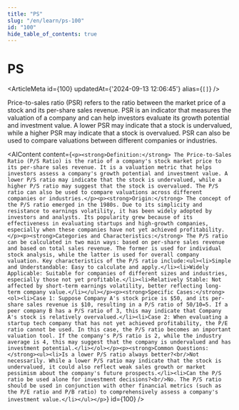 ```yaml
---
title: "PS"
slug: "/en/learn/ps-100"
id: "100"
hide_table_of_contents: true
---
```



# PS

<ArticleMeta id={100} updatedAt={'2024-09-13 12:06:45'} alias={`[]`} />
<div className='border-solid border-b border-t-0 my-4 border-[var(--ifm-color-gray-300)]' />

Price-to-sales ratio (PSR) refers to the ratio between the market price of a stock and its per-share sales revenue. PSR is an indicator that measures the valuation of a company and can help investors evaluate its growth potential and investment value. A lower PSR may indicate that a stock is undervalued, while a higher PSR may indicate that a stock is overvalued. PSR can also be used to compare valuations between different companies or industries.

<AIContent content={`<p><strong>Definition:</strong> The Price-to-Sales Ratio (P/S Ratio) is the ratio of a company's stock market price to its per-share sales revenue. It is a valuation metric that helps investors assess a company's growth potential and investment value. A lower P/S ratio may indicate that the stock is undervalued, while a higher P/S ratio may suggest that the stock is overvalued. The P/S ratio can also be used to compare valuations across different companies or industries.</p><p><strong>Origin:</strong> The concept of the P/S ratio emerged in the 1980s. Due to its simplicity and resistance to earnings volatility, it has been widely adopted by investors and analysts. Its popularity grew because of its effectiveness in evaluating startups and high-growth companies, especially when these companies have not yet achieved profitability.</p><p><strong>Categories and Characteristics:</strong> The P/S ratio can be calculated in two main ways: based on per-share sales revenue and based on total sales revenue. The former is used for individual stock analysis, while the latter is used for overall company valuation. Key characteristics of the P/S ratio include:<ul><li>Simple and Understandable: Easy to calculate and apply.</li><li>Widely Applicable: Suitable for companies of different sizes and industries, especially those not yet profitable.</li><li>Relatively Stable: Not affected by short-term earnings volatility, better reflecting long-term company value.</li></ul></p><p><strong>Specific Cases:</strong><ol><li>Case 1: Suppose Company A's stock price is $50, and its per-share sales revenue is $10, resulting in a P/S ratio of 50/10=5. If a peer company B has a P/S ratio of 3, this may indicate that Company A's stock is relatively overvalued.</li><li>Case 2: When evaluating a startup tech company that has not yet achieved profitability, the P/E ratio cannot be used. In this case, the P/S ratio becomes an important valuation tool. If the company's P/S ratio is 2, while the industry average is 4, this may suggest that the company is undervalued and has investment potential.</li></ol></p><p><strong>Common Questions:</strong><ul><li>Is a lower P/S ratio always better?<br/>Not necessarily. While a lower P/S ratio may indicate that the stock is undervalued, it could also reflect weak sales growth or market pessimism about the company's future prospects.</li><li>Can the P/S ratio be used alone for investment decisions?<br/>No. The P/S ratio should be used in conjunction with other financial metrics (such as the P/E ratio and P/B ratio) to comprehensively assess a company's investment value.</li></ul></p>`} id={100} />
